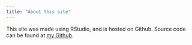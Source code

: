 ```yaml
---
title: "About this site"
---
```


This site was made using RStudio, and is hosted on Github. Source code can be found at [my Github](https://github.com/fta2112/fta2112.github.io).

